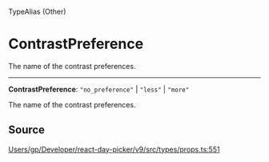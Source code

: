 <SectionTitle>TypeAlias (Other)</SectionTitle>

# ContrastPreference

<Description>
The name of the contrast preferences.
</Description>

---

<a id="undefined" name="undefined"></a>

<SignatureMemberIdentifier>**ContrastPreference**: `"no_preference"` \| `"less"` \| `"more"`</SignatureMemberIdentifier>

The name of the contrast preferences.

## Source

[Users/gp/Developer/react-day-picker/v9/src/types/props.ts:551](https://github.com/gpbl/react-day-picker/blob/a7b1c7f4e/src/types/props.ts#L551)
